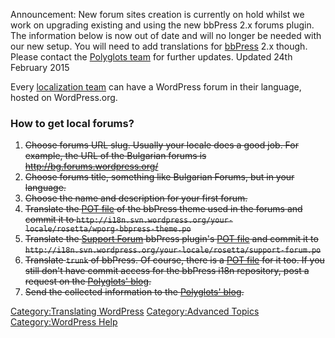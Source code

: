 Announcement: New forum sites creation is currently on hold whilst we work on upgrading existing and using the new bbPress 2.x forums plugin. The information below is now out of date and will no longer be needed with our new setup. You will need to add translations for [https://translate.wordpress.org/projects/bbpress bbPress] 2.x though. Please contact the [https://make.wordpress.org/polyglots/ Polyglots team] for further updates. Updated 24th February 2015


Every [[L10n:Localization Teams | localization team]] can have a WordPress forum in their language, hosted on WordPress.org.

=== How to get local forums? ===
<strike> 
# Choose forums URL slug. Usually your locale does a good job. For example, the URL of the Bulgarian forums is http://bg.forums.wordpress.org/
# Choose forums title, something like Bulgarian Forums, but in your language.
# Choose the name and description for your first forum. 
# Translate the [http://wordpress.org/bb-theme/wporg/wporg.pot POT file] of the bbPress theme used in the forums and commit it to <tt><nowiki>http://i18n.svn.wordpress.org/your-locale/rosetta/wporg-bbpress-theme.po</nowiki></tt>
# Translate the [http://bbpress.org/plugins/topic/support-forum/ Support Forum] bbPress plugin's [http://plugins-svn.bbpress.org/support-forum/trunk/languages/support-forum.pot POT file] and commit it to <tt><nowiki>http://i18n.svn.wordpress.org/your-locale/rosetta/support-forum.po</nowiki></tt>
# Translate <tt>trunk</tt> of bbPress. Of course, there is a [http://bbpress-i18n.svn.wordpress.org/pot/trunk/bbpress.pot POT file] for it too. If you still don't have commit access for the bbPress i18n repository, post a request on the [http://make.wordpress.org/polyglots/ Polyglots' blog].
# Send the collected information to the [http://make.wordpress.org/polyglots/ Polyglots' blog].
 </strike>
[[Category:Translating WordPress]]
[[Category:Advanced Topics]]
[[Category:WordPress Help]]